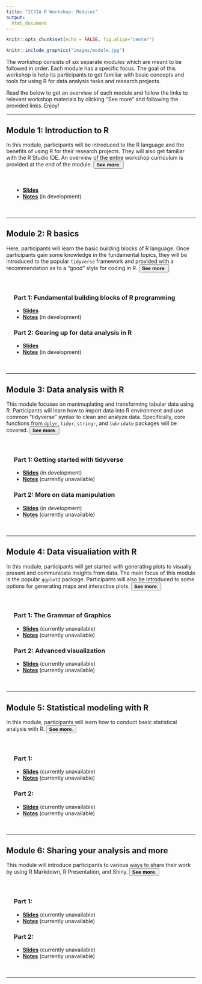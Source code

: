```yaml
---
title: "ICJIA R Workshop: Modules"
output:
  html_document
---
```

<!-- fontawesome CDN -->
<link href="https://maxcdn.bootstrapcdn.com/font-awesome/4.7.0/css/font-awesome.min.css" rel="stylesheet">

<style>
body {
  padding-bottom: 100px;
}
</style>

```r
knitr::opts_chunk$set(echo = FALSE, fig.align="center")
```

<div class="fade-in">
```r
knitr::include_graphics("images/module.jpg")
```
</div>

The workshop consists of six separate modules which are meant to be followed in order. Each module has a specific focus. The goal of this workshop is help its participants to get familiar with basic concepts and tools for using R for data analysis tasks and research projects.

Read the below to get an overview of each module and follow the links to relevant workshop materials by clicking "See more" and following the provided links. Enjoy!  

***


## Module 1: Introduction to R
<div>
In this module, participants will be introduced to the R language and the benefits of using R for their research projects. They will also get familiar with the R Studio IDE. An overview of the entire workshop curriculum is provided at the end of the module. <button class="btn" type="button" data-toggle="collapse" data-target="#collapse-module-1" aria-expanded="false" aria-controls="collapse-module-1">**See more**.</button>

<div class="collapse" id="collapse-module-1">
<div style="padding:20px;">
* [**Slides**](./slides/module1_slides.html)
* [**Notes**](./notes/module1_notes.html) (in development)
</div>
</div>
</div>

***

## Module 2: R basics
<div>
Here, participants will learn the basic building blocks of R language. Once participants gain some knowledge in the fundamental topics, they will be introduced to the popular `tidyverse` framework and provided with a recommendation as to a "good" style for coding in R. <button class="btn" data-toggle="collapse" data-target="#collapse-module-2" aria-expanded="false" aria-controls="collapse-module-2">**See more**.</button>

<div class="collapse mt-1" id="collapse-module-2">
<div style="padding:20px;">
### Part 1: Fundamental building blocks of R programming

* [**Slides**](./slides/module2_slides1.html)
* [**Notes**](./notes/module2_notes1.html) (in development)

### Part 2: Gearing up for data analysis in R

* [**Slides**](./slides/module2_slides2.html)
* [**Notes**](./notes/module2_notes2.html) (in development)
</div>
</div>
</div>

***

## Module 3: Data analysis with R
<div>
This module focuses on manimuplating and transforming tabular data using R. Participants will learn how to import data into R environment and use common "tidyverse" syntax to clean and analyze data. Specifically, core functions from `dplyr`, `tidyr`, `stringr`, and `lubridate` packages will be covered. <button class="btn" data-toggle="collapse" data-target="#collapse-module-3" aria-expanded="false" aria-controls="collapse-module-3">**See more**.</button>

<div class="collapse" id="collapse-module-3">
<div style="padding:20px;">
### Part 1: Getting started with tidyverse

* [**Slides**](./slides/module3_slides1.html) (in development)
* [**Notes**](./notes/module3_notes1.html) (currently unavailable)

### Part 2: More on data manipulation

* [**Slides**](./slides/module3_slides2.html) (in development)
* [**Notes**](./notes/module3_notes2.html) (currently unavailable)
</div>
</div>
</div>

***

## Module 4: Data visualiation with R
<div>
In this module, participants will get started with generating plots to visually present and communicate insights from data. The main focus of this module is the popular `ggplot2` package. Participants will also be introduced to some options for generating maps and interactive plots. <button class="btn" data-toggle="collapse" data-target="#collapse-module-4" aria-expanded="false" aria-controls="collapse-module-4">**See more**.</button>

<div class="collapse" id="collapse-module-4">
<div style="padding:20px;">
### Part 1: The Grammar of Graphics

* [**Slides**](./slides/module4_slides1.html) (currently unavailable)
* [**Notes**](./notes/module4_notes1.html) (currently unavailable)

### Part 2: Advanced visualization

* [**Slides**](./slides/module4_slides2.html) (currently unavailable)
* [**Notes**](./notes/module4_notes2.html) (currently unavailable)
</div>
</div>
</div>

***

## Module 5: Statistical modeling with R
<div>
In this module, participants will learn how to conduct basic statistical analysis with R. <button class="btn" data-toggle="collapse" data-target="#collapse-module-5" aria-expanded="false" aria-controls="collapse-module-5">**See more**.</button>

<div class="collapse" id="collapse-module-5">
<div style="padding:20px;">
### Part 1: 

* [**Slides**](./slides/module5_slides1.html) (currently unavailable)
* [**Notes**](./notes/module5_notes1.html) (currently unavailable)

### Part 2: 

* [**Slides**](./slides/module5_slides2.html) (currently unavailable)
* [**Notes**](./notes/module5_notes2.html) (currently unavailable)
</div>
</div>
</div>

***

## Module 6: Sharing your analysis and more
<div>
This module will introduce participants to various ways to share their work by using R Markdown, R Presentation, and Shiny. <button class="btn" data-toggle="collapse" data-target="#collapse-module6" aria-expanded="false" aria-controls="collapse-module6">**See more**.</button>

<div class="collapse" id="collapse-module6">
<div style="padding:20px;">
### Part 1: 

* [**Slides**](./slides/module6_slides1.html) (currently unavailable)
* [**Notes**](./notes/module6_notes1.html) (currently unavailable)

### Part 2: 

* [**Slides**](./slides/module6_slides2.html) (currently unavailable)
* [**Notes**](./notes/module6_notes2.html) (currently unavailable)
</div>
</div>
</div>

***
